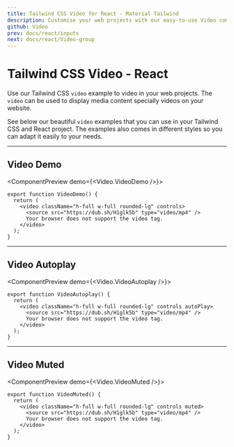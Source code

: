 ```yaml
---
title: Tailwind CSS Video for React - Material Tailwind
description: Customise your web projects with our easy-to-use Video component for Tailwind CSS and React using Material Design guidelines.
github: Video
prev: docs/react/inputs
next: docs/react/Video-group
---
```


# Tailwind CSS Video - React

Use our Tailwind CSS `video` example to video in your web projects. The `video` can be used to display media content specially videos on your website.

See below our beautiful `video` examples that you can use in your Tailwind CSS and React project. The examples also comes in different styles so you can adapt it easily to your needs.


---

## Video Demo

<ComponentPreview demo={<Video.VideoDemo />}>
```tsx
export function VideoDemo() {
  return (
    <video className="h-full w-full rounded-lg" controls>
      <source src="https://dub.sh/H1glk5b" type="video/mp4" />
      Your browser does not support the video tag.
    </video>
  );
}
```
</ComponentPreview>

---

## Video Autoplay

<ComponentPreview demo={<Video.VideoAutoplay />}>
```tsx
export function VideoAutoplay() {
  return (
    <video className="h-full w-full rounded-lg" controls autoPlay>
      <source src="https://dub.sh/H1glk5b" type="video/mp4" />
      Your browser does not support the video tag.
    </video>
  );
}
```
</ComponentPreview>

---

## Video Muted

<ComponentPreview demo={<Video.VideoMuted />}>
```tsx
export function VideoMuted() {
  return (
    <video className="h-full w-full rounded-lg" controls muted>
      <source src="https://dub.sh/H1glk5b" type="video/mp4" />
      Your browser does not support the video tag.
    </video>
  );
}
```
</ComponentPreview>
